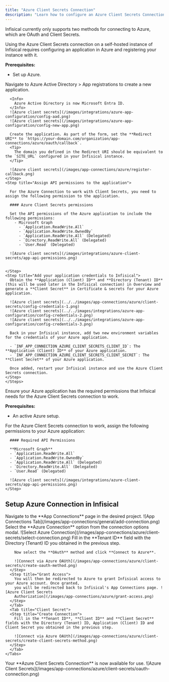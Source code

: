 ```yaml
---
title: "Azure Client Secrets Connection"
description: "Learn how to configure an Azure Client Secrets Connection for Infisical."
---
```


Infisical currently only supports two methods for connecting to Azure, which are OAuth and Client Secrets.

<Accordion title="Self-Hosted Instance">
  Using the Azure Client Secrets connection on a self-hosted instance of Infisical requires configuring an application in Azure
  and registering your instance with it.

  **Prerequisites:**

  - Set up Azure.

  <Steps>
    <Step title="Create an application in Azure">
      Navigate to Azure Active Directory > App registrations to create a new application.

      <Info>
        Azure Active Directory is now Microsoft Entra ID.
      </Info>
      ![Azure client secrets](/images/integrations/azure-app-configuration/config-aad.png)
      ![Azure client secrets](/images/integrations/azure-app-configuration/config-new-app.png)

      Create the application. As part of the form, set the **Redirect URI** to `https://your-domain.com/organization/app-connections/azure/oauth/callback`.
      <Tip>
        The domain you defined in the Redirect URI should be equivalent to the `SITE_URL` configured in your Infisical instance.
      </Tip>

      ![Azure client secrets](/images/app-connections/azure/register-callback.png)
    </Step>
    <Step title="Assign API permissions to the application">

      For the Azure Connection to work with Client Secrets, you need to assign the following permission to the application.

      #### Azure Client Secrets permissions
    
      Set the API permissions of the Azure application to include the following permissions: 
        - Microsoft Graph
          - `Application.ReadWrite.All`
          - `Application.ReadWrite.OwnedBy`
          - `Application.ReadWrite.All` (Delegated)
          - `Directory.ReadWrite.All` (Delegated)
          - `User.Read` (Delegated)

      ![Azure client secrets](/images/integrations/azure-client-secrets/app-api-permissions.png)


    </Step>
    <Step title="Add your application credentials to Infisical">
      Obtain the **Application (Client) ID** and **Directory (Tenant) ID** (this will be used later in the Infisical connection) in Overview and generate a **Client Secret** in Certificate & secrets for your Azure application.

      ![Azure client secrets](../../images/app-connections/azure/client-secrets/config-credentials-1.png)
      ![Azure client secrets](../../images/integrations/azure-app-configuration/config-credentials-2.png)
      ![Azure client secrets](../../images/integrations/azure-app-configuration/config-credentials-3.png)

      Back in your Infisical instance, add two new environment variables for the credentials of your Azure application.

      - `INF_APP_CONNECTION_AZURE_CLIENT_SECRETS_CLIENT_ID`: The **Application (Client) ID** of your Azure application.
      - `INF_APP_CONNECTION_AZURE_CLIENT_SECRETS_CLIENT_SECRET`: The **Client Secret** of your Azure application.

      Once added, restart your Infisical instance and use the Azure Client Secrets connection.
    </Step>
    </Steps>    

</Accordion>

<Accordion title="Client Secret Authentication">
  Ensure your Azure application has the required permissions that Infisical needs for the Azure Client Secrets connection to work.

  **Prerequisites:**
  - An active Azure setup.

  <Steps>
    <Step title="Assign API permissions to the application">
      For the Azure Client Secrets connection to work, assign the following permissions to your Azure application:

      #### Required API Permissions
    
      **Microsoft Graph**
      - `Application.ReadWrite.All`
      - `Application.ReadWrite.OwnedBy`
      - `Application.ReadWrite.All` (Delegated)
      - `Directory.ReadWrite.All` (Delegated)
      - `User.Read` (Delegated)

      ![Azure client secrets](/images/integrations/azure-client-secrets/app-api-permissions.png)
    </Step>
  </Steps>
</Accordion>

## Setup Azure Connection in Infisical

<Steps>
	<Step title="Navigate to App Connections">
		Navigate to the **App Connections** page in the desired project. ![App Connections
		Tab](/images/app-connections/general/add-connection.png)
	</Step>
	<Step title="Add Connection">
		Select the **Azure Connection** option from the connection options modal. ![Select Azure Connection](/images/app-connections/azure/client-secrets/select-connection.png)
	</Step>
  <Step title="Create Connection">
    <Tabs>
      <Tab title="OAuth">
      <Step title="Authorize Connection">
        Fill in the **Tenant ID** field with the Directory (Tenant) ID you obtained in the previous step.

        Now select the **OAuth** method and click **Connect to Azure**. 

        ![Connect via Azure OAUth](/images/app-connections/azure/client-secrets/create-oauth-method.png)
      </Step>
      <Step title="Grant Access">
        You will then be redirected to Azure to grant Infisical access to your Azure account. Once granted,
        you will be redirected back to Infisical's App Connections page. ![Azure Client Secrets
        Authorization](/images/app-connections/azure/grant-access.png)
      </Step>
      </Tab>
      <Tab title="Client Secret">
      <Step title="Create Connection">
        Fill in the **Tenant ID**, **Client ID** and **Client Secret** fields with the Directory (Tenant) ID, Application (Client) ID and Client Secret you obtained in the previous step.

        ![Connect via Azure OAUth](/images/app-connections/azure/client-secrets/create-client-secrets-method.png)
      </Step>
      </Tab>
    </Tabs>
  </Step>
	<Step title="Connection Created">
		Your **Azure Client Secrets Connection** is now available for use. ![Azure Client Secrets](/images/app-connections/azure/client-secrets/oauth-connection.png)
	</Step>
</Steps>
